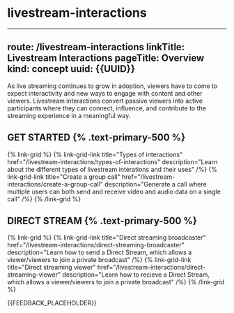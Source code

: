 # livestream-interactions

---
route: /livestream-interactions
linkTitle: Livestream Interactions
pageTitle: Overview
kind: concept
uuid: {{UUID}}
---

As live streaming continues to grow in adoption, viewers have to come to expect interactivity and new ways to engage with content and other viewers. Livestream interactions convert passive viewers into active participants where they can connect, influence, and contribute to the streaming experience in a meaningful way. 

## GET STARTED {% .text-primary-500 %}

{% link-grid  %}
  {% link-grid-link title="Types of interactions" href="/livestream-interactions/types-of-interactions" description="Learn about the different types of livestream interations and their uses" /%}
  {% link-grid-link title="Create a group call" href="/livestream-interactions/create-a-group-call" description="Generate a call where multiple users can both send and receive video and audio data on a single call" /%}
{% /link-grid  %}

## DIRECT STREAM {% .text-primary-500 %}

{% link-grid  %}
  {% link-grid-link title="Direct streaming broadcaster" href="/livestream-interactions/direct-streaming-broadcaster" description="Learn how to send a Direct Stream, which allows a viewer/viewers to join a private broadcast" /%}
  {% link-grid-link title="Direct streaming viewer" href="/livestream-interactions/direct-streaming-viewer" description="Learn how to recieve a Direct Stream, which allows a viewer/viewers to join a private broadcast" /%}
{% /link-grid  %}

{{FEEDBACK_PLACEHOLDER}}
